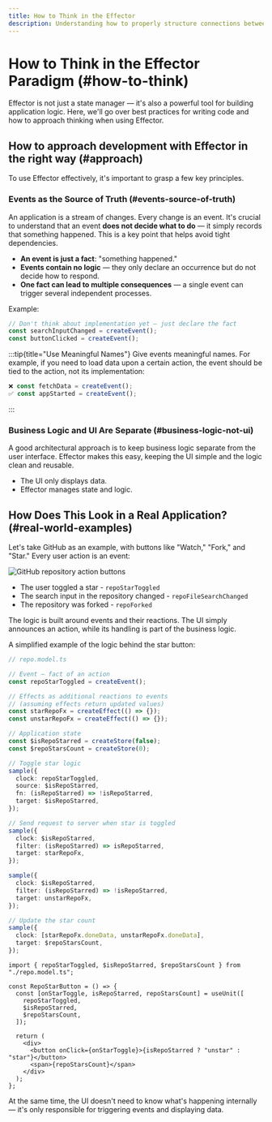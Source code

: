 ```yaml
---
title: How to Think in the Effector
description: Understanding how to properly structure connections between units in Effector to keep logic clean, state predictable, and code easily extendable.
---
```



# How to Think in the Effector Paradigm (#how-to-think)

Effector is not just a state manager — it's also a powerful tool for building application logic. Here, we'll go over best practices for writing code and how to approach thinking when using Effector.

## How to approach development with Effector in the right way (#approach)

To use Effector effectively, it's important to grasp a few key principles.

### Events as the Source of Truth (#events-source-of-truth)

An application is a stream of changes. Every change is an event. It's crucial to understand that an event **does not decide what to do** — it simply records that something happened. This is a key point that helps avoid tight dependencies.

- **An event is just a fact**: "something happened."
- **Events contain no logic** — they only declare an occurrence but do not decide how to respond.
- **One fact can lead to multiple consequences** — a single event can trigger several independent processes.

Example:

```ts
// Don't think about implementation yet — just declare the fact
const searchInputChanged = createEvent();
const buttonClicked = createEvent();
```

:::tip{title="Use Meaningful Names"}
Give events meaningful names. For example, if you need to load data upon a certain action, the event should be tied to the action, not its implementation:

```ts
❌ const fetchData = createEvent();
✅ const appStarted = createEvent();
```

:::

### Business Logic and UI Are Separate (#business-logic-not-ui)

A good architectural approach is to keep business logic separate from the user interface. Effector makes this easy, keeping the UI simple and the logic clean and reusable.

- The UI only displays data.
- Effector manages state and logic.

## How Does This Look in a Real Application? (#real-world-examples)

Let's take GitHub as an example, with buttons like "Watch," "Fork," and "Star." Every user action is an event:

![GitHub repository action buttons](/images/github-repo-actions.png)

- The user toggled a star - `repoStarToggled`
- The search input in the repository changed - `repoFileSearchChanged`
- The repository was forked - `repoForked`

The logic is built around events and their reactions. The UI simply announces an action, while its handling is part of the business logic.

A simplified example of the logic behind the star button:

<Tabs>  
<TabItem label="Business Logic">

```ts
// repo.model.ts

// Event – fact of an action
const repoStarToggled = createEvent();

// Effects as additional reactions to events
// (assuming effects return updated values)
const starRepoFx = createEffect(() => {});
const unstarRepoFx = createEffect(() => {});

// Application state
const $isRepoStarred = createStore(false);
const $repoStarsCount = createStore(0);

// Toggle star logic
sample({
  clock: repoStarToggled,
  source: $isRepoStarred,
  fn: (isRepoStarred) => !isRepoStarred,
  target: $isRepoStarred,
});

// Send request to server when star is toggled
sample({
  clock: $isRepoStarred,
  filter: (isRepoStarred) => isRepoStarred,
  target: starRepoFx,
});

sample({
  clock: $isRepoStarred,
  filter: (isRepoStarred) => !isRepoStarred,
  target: unstarRepoFx,
});

// Update the star count
sample({
  clock: [starRepoFx.doneData, unstarRepoFx.doneData],
  target: $repoStarsCount,
});
```

</TabItem>  
<TabItem label="UI">

```tsx
import { repoStarToggled, $isRepoStarred, $repoStarsCount } from "./repo.model.ts";

const RepoStarButton = () => {
  const [onStarToggle, isRepoStarred, repoStarsCount] = useUnit([
    repoStarToggled,
    $isRepoStarred,
    $repoStarsCount,
  ]);

  return (
    <div>
      <button onClick={onStarToggle}>{isRepoStarred ? "unstar" : "star"}</button>
      <span>{repoStarsCount}</span>
    </div>
  );
};
```

</TabItem>  
</Tabs>

At the same time, the UI doesn't need to know what's happening internally — it's only responsible for triggering events and displaying data.
